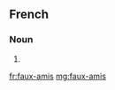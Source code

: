 ==French==

===Noun===
{{head|fr|plural}} {{m-p}}

# {{plural of|faux-ami|lang=fr}}

[[fr:faux-amis]]
[[mg:faux-amis]]